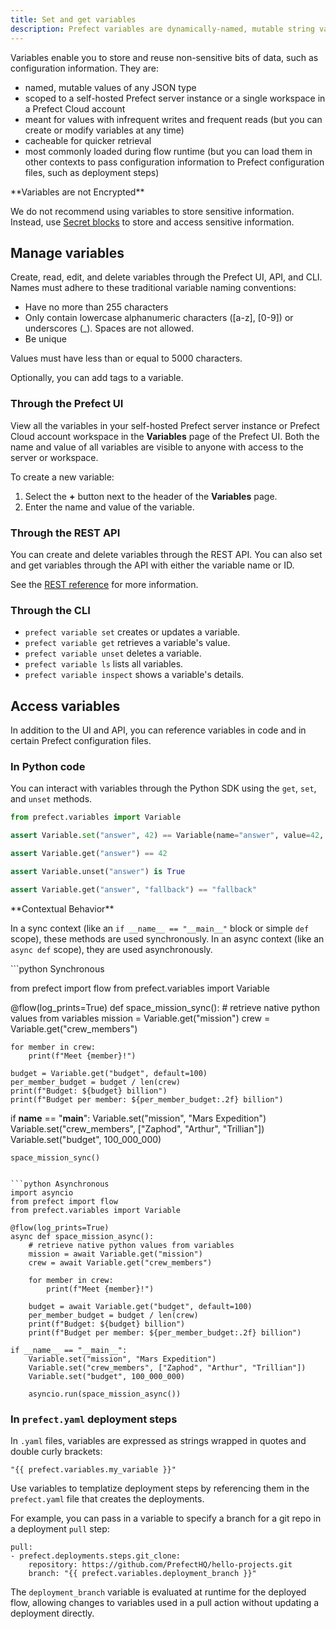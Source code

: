 ```yaml
---
title: Set and get variables
description: Prefect variables are dynamically-named, mutable string values.
---
```


Variables enable you to store and reuse non-sensitive bits of data, such as configuration information. 
They are:

- named, mutable values of any JSON type
- scoped to a self-hosted Prefect server instance or a single workspace in a Prefect Cloud account
- meant for values with infrequent writes and frequent reads (but you can create or 
modify variables at any time)
- cacheable for quicker retrieval
- most commonly loaded during flow runtime (but you can load them in other contexts to pass 
configuration information to Prefect configuration files, such as deployment steps)

<Warning>
**Variables are not Encrypted**

We do not recommend using variables to store sensitive information. Instead, use 
[Secret blocks](https://docs.prefect.io/develop/blocks/#prefect-built-in-blocks) to store and access 
sensitive information.
</Warning>

## Manage variables

Create, read, edit, and delete variables through the Prefect UI, API, and CLI. 
Names must adhere to these traditional variable naming conventions:

- Have no more than 255 characters
- Only contain lowercase alphanumeric characters ([a-z], [0-9]) or underscores (_). Spaces are not allowed.
- Be unique

Values must have less than or equal to 5000 characters.

Optionally, you can add tags to a variable.

### Through the Prefect UI

View all the variables in your self-hosted Prefect server instance or Prefect Cloud account workspace 
in the **Variables** page of the Prefect UI. Both the name and value of all variables 
are visible to anyone with access to the server or workspace.

To create a new variable:
1. Select the **+** button next to the header of the **Variables** page. 
1. Enter the name and value of the variable.

### Through the REST API

You can create and delete variables through the REST API. You can also set and get variables through the API 
with either the variable name or ID.

See the [REST reference](https://app.prefect.cloud/api/docs#tag/Variables) for more information.

### Through the CLI

- `prefect variable set` creates or updates a variable.
- `prefect variable get` retrieves a variable's value.
- `prefect variable unset` deletes a variable.
- `prefect variable ls` lists all variables.
- `prefect variable inspect` shows a variable's details.

## Access variables

In addition to the UI and API, you can reference variables in code and in certain Prefect configuration files.

### In Python code

You can interact with variables through the Python SDK using the `get`, `set`, and `unset` methods. 

```python
from prefect.variables import Variable

assert Variable.set("answer", 42) == Variable(name="answer", value=42, tags=[])

assert Variable.get("answer") == 42

assert Variable.unset("answer") is True

assert Variable.get("answer", "fallback") == "fallback"
```

<Warning>
**Contextual Behavior**

In a sync context (like an `if __name__ == "__main__"` block or simple `def` scope), these methods are used synchronously.
In an async context (like an `async def` scope), they are used asynchronously.
</Warning>

<CodeGroup>
```python Synchronous

from prefect import flow
from prefect.variables import Variable

@flow(log_prints=True)
def space_mission_sync():
    # retrieve native python values from variables
    mission = Variable.get("mission")
    crew = Variable.get("crew_members")

    for member in crew:
        print(f"Meet {member}!")

    budget = Variable.get("budget", default=100)
    per_member_budget = budget / len(crew)
    print(f"Budget: ${budget} billion")
    print(f"Budget per member: ${per_member_budget:.2f} billion")

if __name__ == "__main__":
    Variable.set("mission", "Mars Expedition")
    Variable.set("crew_members", ["Zaphod", "Arthur", "Trillian"])
    Variable.set("budget", 100_000_000)

    space_mission_sync()
```

```python Asynchronous
import asyncio
from prefect import flow
from prefect.variables import Variable

@flow(log_prints=True)
async def space_mission_async():
    # retrieve native python values from variables
    mission = await Variable.get("mission")
    crew = await Variable.get("crew_members")

    for member in crew:
        print(f"Meet {member}!")

    budget = await Variable.get("budget", default=100)
    per_member_budget = budget / len(crew)
    print(f"Budget: ${budget} billion")
    print(f"Budget per member: ${per_member_budget:.2f} billion")

if __name__ == "__main__":
    Variable.set("mission", "Mars Expedition")
    Variable.set("crew_members", ["Zaphod", "Arthur", "Trillian"])
    Variable.set("budget", 100_000_000)

    asyncio.run(space_mission_async())
```
</CodeGroup>

### In `prefect.yaml` deployment steps

In `.yaml` files, variables are expressed as strings wrapped in quotes and double curly brackets: 
```
"{{ prefect.variables.my_variable }}"
```

Use variables to templatize deployment steps by 
referencing them in the `prefect.yaml` file that creates the deployments.

For example, you can pass in a variable to specify a branch for a git repo in a deployment `pull` step:

```
pull:
- prefect.deployments.steps.git_clone:
    repository: https://github.com/PrefectHQ/hello-projects.git
    branch: "{{ prefect.variables.deployment_branch }}"
```

The `deployment_branch` variable is evaluated at runtime for the deployed flow, 
allowing changes to variables used in a pull action without updating a deployment directly.
